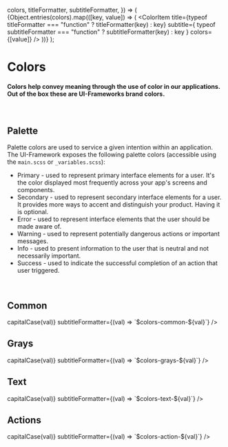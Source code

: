 


<Meta title={config.title} />

  colors,
  titleFormatter,
  subtitleFormatter,
}) => (
  <ColorPalette>
    {Object.entries(colors).map(([key, value]) => (
      <ColorItem
        title={typeof titleFormatter === "function" ? titleFormatter(key) : key}
        subtitle={
          typeof subtitleFormatter === "function" ? subtitleFormatter(key) : key
        }
        colors={[value]}
      />
    ))}
  </ColorPalette>
);

# Colors

#### Colors help convey meaning through the use of color in our applications. Out of the box these are UI-Frameworks brand colors.

<br />

## Palette

Palette colors are used to service a given intention within an application. The UI-Framework exposes the following palette colors (accessible using the `main.scss` or `_variables.scss`):

- Primary - used to represent primary interface elements for a user. It's the color displayed most frequently across your app's screens and components.
- Secondary - used to represent secondary interface elements for a user. It provides more ways to accent and distinguish your product. Having it is optional.
- Error - used to represent interface elements that the user should be made aware of.
- Warning - used to represent potentially dangerous actions or important messages.
- Info - used to present information to the user that is neutral and not necessarily important.
- Success - used to indicate the successful completion of an action that user triggered.

<br />

<Story name="Palette" disableCanvas>
  <ColorPalette>
    <ColorItem
      title="Primary"
      subtitle="$colors-primary-(light|main|dark)"
      colors={{
        light: paletteColorsExport.primaryLight,
        main: paletteColorsExport.primaryMain,
        dark: paletteColorsExport.primaryDark,
      }}
    />
    <ColorItem
      title="Error"
      subtitle="$colors-error-(light|main|dark)"
      colors={{
        light: paletteColorsExport.errorLight,
        main: paletteColorsExport.errorMain,
        dark: paletteColorsExport.errorDark,
      }}
    />
    <ColorItem
      title="Success"
      subtitle="$colors-success-(light|main|dark)"
      colors={{
        light: paletteColorsExport.successLight,
        main: paletteColorsExport.successMain,
        dark: paletteColorsExport.successDark,
      }}
    />
    <ColorItem
      title="Default"
      subtitle="$colors-default-(light|main|dark)"
      colors={{
        light: paletteColorsExport.defaultLight,
        main: paletteColorsExport.defaultMain,
        dark: paletteColorsExport.defaultDark,
      }}
    />
  </ColorPalette>
</Story>

## Common

<Story name="Common" disableCanvas>
  <ColorSwatches
    colors={commonColorsExport}
    titleFormatter={(val) => capitalCase(val)}
    subtitleFormatter={(val) => `$colors-common-${val}`}
  />
</Story>

## Grays

<Story name="Grays" disableCanvas>
  <ColorSwatches
    colors={graysExport}
    titleFormatter={(val) => capitalCase(val)}
    subtitleFormatter={(val) => `$colors-grays-${val}`}
  />
</Story>

## Text

<Story name="Text" disableCanvas>
  <ColorSwatches
    colors={textColorsExport}
    titleFormatter={(val) => capitalCase(val)}
    subtitleFormatter={(val) => `$colors-text-${val}`}
  />
</Story>

## Actions

<Story name="Actions" disableCanvas>
  <ColorSwatches
    colors={actionColorsExport}
    titleFormatter={(val) => capitalCase(val)}
    subtitleFormatter={(val) => `$colors-action-${val}`}
  />
</Story>
